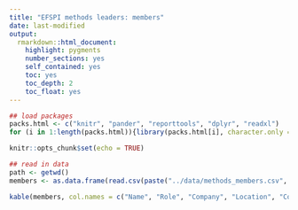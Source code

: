 ```yaml
---
title: "EFSPI methods leaders: members"
date: last-modified
output: 
  rmarkdown::html_document:
    highlight: pygments
    number_sections: yes
    self_contained: yes
    toc: yes
    toc_depth: 2
    toc_float: yes
---
```


```r
## load packages
packs.html <- c("knitr", "pander", "reporttools", "dplyr", "readxl")
for (i in 1:length(packs.html)){library(packs.html[i], character.only = TRUE)}

knitr::opts_chunk$set(echo = TRUE)

## read in data
path <- getwd()
members <- as.data.frame(read.csv(paste("../data/methods_members.csv", sep = "")))[, -1]
```

```r
kable(members, col.names = c("Name", "Role", "Company", "Location", "Country"))
```